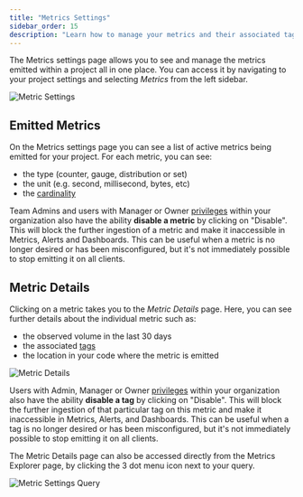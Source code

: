 ```yaml
---
title: "Metrics Settings"
sidebar_order: 15
description: "Learn how to manage your metrics and their associated tags directly in Sentry."
---
```


<Include name="feature-stage-beta-metrics.mdx" />

<Include name="metrics-api-change.mdx" />

The Metrics settings page allows you to see and manage the metrics emitted within a project all in one place. You can access it by navigating to your project settings and selecting *Metrics* from the left sidebar.

![Metric Settings](img/metric-settings.png)

## Emitted Metrics

On the Metrics settings page you can see a list of active metrics being emitted for your project. For each metric, you can see:
- the type (counter, gauge, distribution or set)
- the unit (e.g. second, millisecond, bytes, etc)
- the [cardinality](/product/metrics/#cardinality)

Team Admins and users with Manager or Owner [privileges](/organization/membership/) within your organization also have the ability **disable a metric** by clicking on "Disable". This will block the further ingestion of a metric and make it inaccessible in Metrics, Alerts and Dashboards. This can be useful when a metric is no longer desired or has been misconfigured, but it's not immediately possible to stop emitting it on all clients.

## Metric Details

Clicking on a metric takes you to the *Metric Details* page. Here, you can see further details about the individual metric such as:
- the observed volume in the last 30 days
- the associated [tags](/product/metrics/#augmenting-metrics-with-tags)
- the location in your code where the metric is emitted

![Metric Details](img/metric-details.png)

Users with Admin, Manager or Owner [privileges](/organization/membership/) within your organization also have the ability **disable a tag** by clicking on "Disable". This will block the further ingestion of that particular tag on this metric and make it inaccessible in Metrics, Alerts, and Dashboards. This can be useful when a tag is no longer desired or has been misconfigured, but it's not immediately possible to stop emitting it on all clients.

The Metric Details page can also be accessed directly from the Metrics Explorer page, by clicking the 3 dot menu icon next to your query.

![Metric Settings Query](img/metric-settings-query.png)
